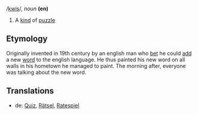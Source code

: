 /[[Pronunciation guide|kwis]]/, ''noun'' '''(en)'''

# A [[kind]] of [[puzzle]]

==Etymology==

Originally invented in 19th century by an english man who [[bet]] he could [[add]] a new [[word]] to the english language. He thus painted his new word on all walls in his hometown he managed to paint.
The morning after, everyone was talking about the new word.

==Translations==
*de: [[Quiz]], [[Rätsel]], [[Ratespiel]]